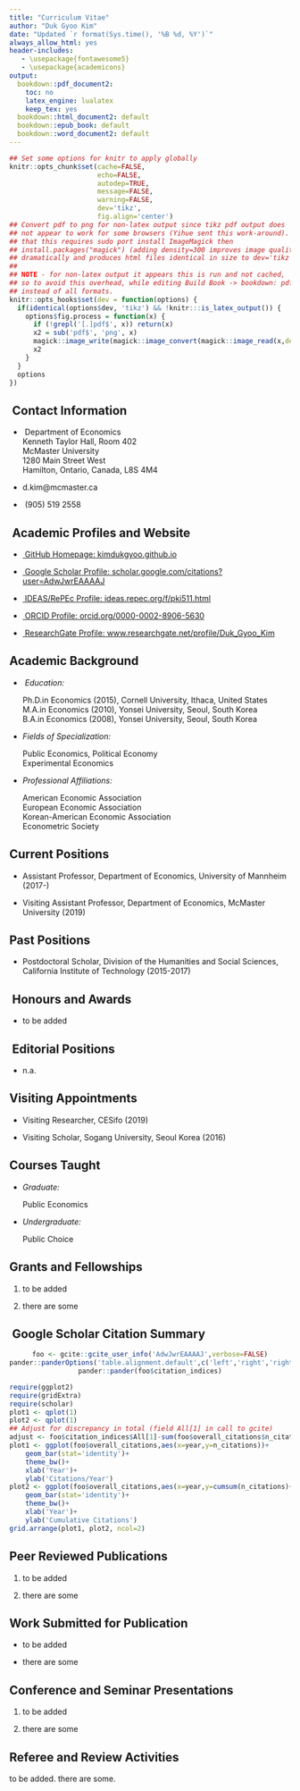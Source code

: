 ---
title: "Curriculum Vitae"
author: "Duk Gyoo Kim"
date: "Updated `r format(Sys.time(), '%B %d, %Y')`"
always_allow_html: yes
header-includes:
   - \usepackage{fontawesome5}
   - \usepackage{academicons}   
output:
  bookdown::pdf_document2:
    toc: no
    latex_engine: lualatex    
    keep_tex: yes
  bookdown::html_document2: default
  bookdown::epub_book: default
  bookdown::word_document2: default
---

```{r global_options, include=FALSE, cache=FALSE}
## Set some options for knitr to apply globally
knitr::opts_chunk$set(cache=FALSE,
                      echo=FALSE,
                      autodep=TRUE,
                      message=FALSE,
                      warning=FALSE,
                      dev='tikz',
                      fig.align='center')
## Convert pdf to png for non-latex output since tikz pdf output does
## not appear to work for some browsers (Yihue sent this work-around). Note
## that this requires sudo port install ImageMagick then
## install.packages("magick") (adding density=300 improves image quality
## dramatically and produces html files identical in size to dev='tikz')
##
## NOTE - for non-latex output it appears this is run and not cached,
## so to avoid this overhead, while editing Build Book -> bookdown: pdf_book
## instead of all formats.
knitr::opts_hooks$set(dev = function(options) {
  if(identical(options$dev, 'tikz') && !knitr:::is_latex_output()) {
    options$fig.process = function(x) {
      if (!grepl('[.]pdf$', x)) return(x) 
      x2 = sub('pdf$', 'png', x)
      magick::image_write(magick::image_convert(magick::image_read(x,density=300),colorspace="rgb"),x2,format='png')
      x2
    }
  }
  options
})
```                      

## \faHome\ Contact Information {-}

-   \faPaperPlane\ Department of Economics\
    Kenneth Taylor Hall, Room 402\
    McMaster University\
    1280 Main Street West\
    Hamilton, Ontario, Canada, L8S 4M4

-   [\faEnvelope](mailto:d.kim@mcmaster.ca) d.kim@mcmaster.ca

-   \faPhone\ (905) 519 2558

## \faGlobeAmericas\ Academic Profiles and Website {-}

-   [\faGithub\ GitHub Homepage: kimdukgyoo.github.io](https://kimdukgyoo.github.io) 

-   [\aiGoogleScholar\ Google Scholar Profile: scholar.google.com/citations?user=AdwJwrEAAAAJ](https://scholar.google.com/citations?user=AdwJwrEAAAAJ)

-   [\aiIDEASRePEc\ IDEAS/RePEc Profile: ideas.repec.org/f/pki511.html](https://ideas.repec.org/f/pki511.html)

-   [\aiOrcid\ ORCID Profile: orcid.org/0000-0002-8906-5630](https://orcid.org/0000-0002-8906-5630) 

-   [\aiResearchGate\ ResearchGate Profile: www.researchgate.net/profile/Duk_Gyoo_Kim](https://www.researchgate.net/profile/Duk_Gyoo_Kim) 

## Academic Background {-}

-  \faGraduationCap\ *Education:*

    Ph.D.in Economics (2015), Cornell University, Ithaca, United States\
    M.A.in Economics (2010), Yonsei University, Seoul, South Korea\
    B.A.in Economics (2008), Yonsei University, Seoul, South Korea

-   *Fields of Specialization:*

    Public Economics, Political Economy\
    Experimental Economics

-   *Professional Affiliations:*

    American Economic Association\
    European Economic Association\
    Korean-American Economic Association\
    Econometric Society
    
## Current Positions {-}

-   Assistant Professor, Department of Economics, University of Mannheim (2017-)

-   Visiting Assistant Professor, Department of Economics, McMaster University (2019)


## Past Positions {-}

-   Postdoctoral Scholar, Division of the Humanities and Social Sciences, California Institute of Technology (2015-2017)

## \faAward\ Honours and Awards {-}

-   to be added

## \faBookOpen\ Editorial Positions {-}

-   n.a.

## Visiting Appointments {-}

-   Visiting Researcher, CESifo (2019)

-   Visiting Scholar, Sogang University, Seoul Korea (2016)

## Courses Taught {-}

-   *Graduate:*

    Public Economics
    
-   *Undergraduate:*

    Public Choice


## Grants and Fellowships {-}

1. to be added

1. there are some

## \aiGoogleScholar\ Google Scholar Citation Summary {-}

<center>

```{r,message=FALSE,warning=FALSE,echo=FALSE,results='asis'}
foo <- gcite::gcite_user_info('AdwJwrEAAAAJ',verbose=FALSE)
pander::panderOptions('table.alignment.default',c('left','right','right'))
pander::pander(foo$citation_indices)
```

</center>

```{r,message=FALSE,fig.asp=0.4,out.width="75%",warning=FALSE,echo=FALSE,results='asis'}
require(ggplot2)
require(gridExtra)
require(scholar)
plot1 <- qplot(1)
plot2 <- qplot(1)
## Adjust for discrepancy in total (field All[1] in call to gcite)
adjust <- foo$citation_indices$All[1]-sum(foo$overall_citations$n_citations)
plot1 <- ggplot(foo$overall_citations,aes(x=year,y=n_citations))+
    geom_bar(stat='identity')+
    theme_bw()+
    xlab('Year')+
    ylab('Citations/Year')
plot2 <- ggplot(foo$overall_citations,aes(x=year,y=cumsum(n_citations)+adjust))+
    geom_bar(stat='identity')+
    theme_bw()+
    xlab('Year')+
    ylab('Cumulative Citations')
grid.arrange(plot1, plot2, ncol=2)    
```

## Peer Reviewed Publications {-}

1. to be added

1. there are some

## Work Submitted for Publication {-}

- to be added

<!-- Submitted to JAE May 13 2018, desk reject May 22 2018, submitted to Econometrics Journal Nov 6 2018, mea culpa for delay, returned for formatting (dicks), 45 minutes to get it running -->

- there are some

<!-- Submitted to Journal of Econometrics April 3 2018 -->

## Conference and Seminar Presentations {-}

1. to be added

1. there are some

## Referee and Review Activities {-}

to be added. there are some.